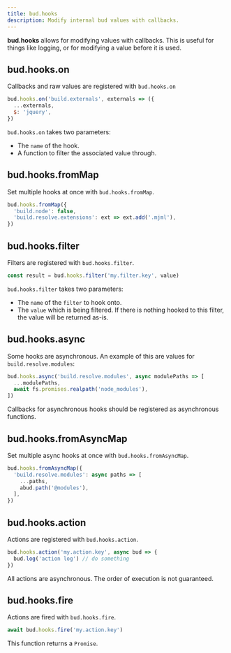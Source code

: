 ```yaml
---
title: bud.hooks
description: Modify internal bud values with callbacks.
---
```


**bud.hooks** allows for modifying values with callbacks. This is useful for things like logging, or for modifying a value before it is used.

## bud.hooks.on

Callbacks and raw values are registered with `bud.hooks.on`

```js title='bud.config.js'
bud.hooks.on('build.externals', externals => ({
  ...externals,
  $: 'jquery',
})
```

`bud.hooks.on` takes two parameters:

- The `name` of the hook.
- A function to filter the associated value through.

## bud.hooks.fromMap

Set multiple hooks at once with `bud.hooks.fromMap`.

```ts
bud.hooks.fromMap({
  'build.node': false,
  'build.resolve.extensions': ext => ext.add('.mjml'),
})
```

## bud.hooks.filter

Filters are registered with `bud.hooks.filter`.

```js
const result = bud.hooks.filter('my.filter.key', value)
```

`bud.hooks.filter` takes two parameters:

- The `name` of the `filter` to hook onto.
- The `value` which is being filtered. If there is nothing hooked to this filter, the value will be returned as-is.

## bud.hooks.async

Some hooks are asynchronous. An example of this are values for `build.resolve.modules`:

```js title='bud.config.js'
bud.hooks.async('build.resolve.modules', async modulePaths => [
  ...modulePaths,
  await fs.promises.realpath('node_modules'),
])
```

Callbacks for asynchronous hooks should be registered as asynchronous functions.

## bud.hooks.fromAsyncMap

Set multiple async hooks at once with `bud.hooks.fromAsyncMap`.

```ts
bud.hooks.fromAsyncMap({
  'build.resolve.modules': async paths => [
    ...paths,
    abud.path('@modules'),
  ],
})
```

## bud.hooks.action

Actions are registered with `bud.hooks.action`.

```js
bud.hooks.action('my.action.key', async bud => {
  bud.log('action log') // do something
})
```

All actions are asynchronous. The order of execution is not guaranteed.

## bud.hooks.fire

Actions are fired with `bud.hooks.fire`.

```js
await bud.hooks.fire('my.action.key')
```

This function returns a `Promise`.
